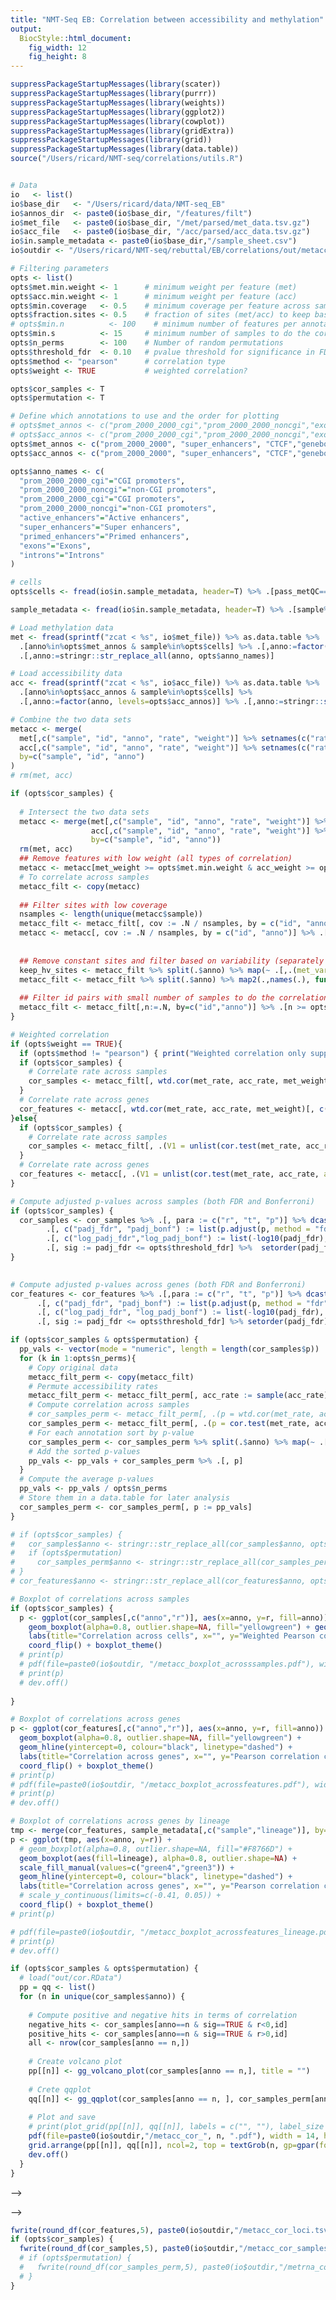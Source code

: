 ```yaml
---
title: "NMT-Seq EB: Correlation between accessibility and methylation"
output: 
  BiocStyle::html_document: 
    fig_width: 12
    fig_height: 8
---
```


```r
suppressPackageStartupMessages(library(scater))
suppressPackageStartupMessages(library(purrr))
suppressPackageStartupMessages(library(weights))
suppressPackageStartupMessages(library(ggplot2))
suppressPackageStartupMessages(library(cowplot))
suppressPackageStartupMessages(library(gridExtra))
suppressPackageStartupMessages(library(grid))
suppressPackageStartupMessages(library(data.table))
source("/Users/ricard/NMT-seq/correlations/utils.R")
```

```r
```

<!-- # Parse and filter data -->
```r
# Data
io   <- list()
io$base_dir   <- "/Users/ricard/data/NMT-seq_EB"
io$annos_dir  <- paste0(io$base_dir, "/features/filt")
io$met_file   <- paste0(io$base_dir, "/met/parsed/met_data.tsv.gz")
io$acc_file   <- paste0(io$base_dir, "/acc/parsed/acc_data.tsv.gz")
io$in.sample_metadata <- paste0(io$base_dir,"/sample_sheet.csv")
io$outdir <- "/Users/ricard/NMT-seq/rebuttal/EB/correlations/out/metacc"

# Filtering parameters
opts <- list()
opts$met.min.weight <- 1      # minimum weight per feature (met)
opts$acc.min.weight <- 1      # minimum weight per feature (acc)
opts$min.coverage   <- 0.5    # minimum coverage per feature across samples (met/acc)
opts$fraction.sites <- 0.5    # fraction of sites (met/acc) to keep based on variance
# opts$min.n          <- 100    # minimum number of features per annotation
opts$min.s          <- 15     # minimum number of samples to do the correlation
opts$n_perms        <- 100    # Number of random permutations
opts$threshold_fdr  <- 0.10   # pvalue threshold for significance in FDR
opts$method <- "pearson"      # correlation type
opts$weight <- TRUE           # weighted correlation?

opts$cor_samples <- T
opts$permutation <- T

# Define which annotations to use and the order for plotting
# opts$met_annos <- c("prom_2000_2000_cgi","prom_2000_2000_noncgi","exons","introns","active_enhancers","super_enhancers","primed_enhancers","CTCF","Nanog","Oct4","IAP","p300","DHS","CGI")
# opts$acc_annos <- c("prom_2000_2000_cgi","prom_2000_2000_noncgi","exons","introns","active_enhancers","super_enhancers","primed_enhancers","CTCF","Nanog","Oct4","IAP","p300","DHS","CGI")
opts$met_annos <- c("prom_2000_2000", "super_enhancers", "CTCF","genebody","p300","Oct4","Nanog")
opts$acc_annos <- c("prom_2000_2000", "super_enhancers", "CTCF","genebody","p300","Oct4","Nanog")

opts$anno_names <- c(
  "prom_2000_2000_cgi"="CGI promoters",
  "prom_2000_2000_noncgi"="non-CGI promoters",
  "prom_2000_2000_cgi"="CGI promoters",
  "prom_2000_2000_noncgi"="non-CGI promoters",
  "active_enhancers"="Active enhancers",
  "super_enhancers"="Super enhancers",
  "primed_enhancers"="Primed enhancers",
  "exons"="Exons",
  "introns"="Introns"
)

# cells 
opts$cells <- fread(io$in.sample_metadata, header=T) %>% .[pass_metQC==T & pass_accQC==T,sample]
```

<!-- Load sample metadata -->
```r
sample_metadata <- fread(io$in.sample_metadata, header=T) %>% .[sample%in%opts$cells]
```

<!-- Load methylation and accessibility data -->
```r

# Load methylation data
met <- fread(sprintf("zcat < %s", io$met_file)) %>% as.data.table %>% 
  .[anno%in%opts$met_annos & sample%in%opts$cells] %>% .[,anno:=factor(anno, levels=opts$met_annos)] %>%
  .[,anno:=stringr::str_replace_all(anno, opts$anno_names)]

# Load accessibility data
acc <- fread(sprintf("zcat < %s", io$acc_file)) %>% as.data.table %>% 
  .[anno%in%opts$acc_annos & sample%in%opts$cells] %>% 
  .[,anno:=factor(anno, levels=opts$acc_annos)] %>% .[,anno:=stringr::str_replace_all(anno, opts$anno_names)]

# Combine the two data sets
metacc <- merge(
  met[,c("sample", "id", "anno", "rate", "weight")] %>% setnames(c("rate", "weight"), c("met_rate", "met_weight")),
  acc[,c("sample", "id", "anno", "rate", "weight")] %>% setnames(c("rate", "weight"), c("acc_rate", "acc_weight")),
  by=c("sample", "id", "anno")
)
# rm(met, acc)

```

<!-- Parse and filter data -->
```r

if (opts$cor_samples) {
  
  # Intersect the two data sets
  metacc <- merge(met[,c("sample", "id", "anno", "rate", "weight")] %>% setnames(c("rate", "weight"), c("met_rate", "met_weight")),
                  acc[,c("sample", "id", "anno", "rate", "weight")] %>% setnames(c("rate", "weight"), c("acc_rate", "acc_weight")),
                  by=c("sample", "id", "anno"))
  rm(met, acc)
  ## Remove features with low weight (all types of correlation)
  metacc <- metacc[met_weight >= opts$met.min.weight & acc_weight >= opts$acc.min.weight]
  # To correlate across samples
  metacc_filt <- copy(metacc)
  
  ## Filter sites with low coverage
  nsamples <- length(unique(metacc$sample))
  metacc_filt <- metacc_filt[, cov := .N / nsamples, by = c("id", "anno")] %>% .[cov >= opts$min.coverage] %>% .[, cov := NULL]
  metacc <- metacc[, cov := .N / nsamples, by = c("id", "anno")] %>% .[cov >= opts$min.coverage] %>% .[, cov := NULL]
  
  
  ## Remove constant sites and filter based on variability (separately for each feature)
  keep_hv_sites <- metacc_filt %>% split(.$anno) %>% map(~ .[,.(met_var = wtd.var(met_rate, met_weight), acc_var = wtd.var(acc_rate, acc_weight)), by = c("id")] %>% .[met_var > 2 | acc_var > 2] %>% .[, var := acc_var * met_var] %>% setorder(-var)  %>% head(n = nrow(.) * opts$fraction.sites) %>% .$id)
  metacc_filt <- metacc_filt %>% split(.$anno) %>% map2(.,names(.), function(x,y) x[id %in% keep_hv_sites[[y]]]) %>% rbindlist
  
  ## Filter id pairs with small number of samples to do the correlation
  metacc_filt <- metacc_filt[,n:=.N, by=c("id","anno")] %>% .[n >= opts$min.s] %>% .[,n:=NULL]
}
```

<!-- Compute correlations  -->
```r
# Weighted correlation
if (opts$weight == TRUE){
  if (opts$method != "pearson") { print("Weighted correlation only supported for pearson"); stop() }
  if (opts$cor_samples) {
    # Correlate rate across samples
    cor_samples <- metacc_filt[, wtd.cor(met_rate, acc_rate, met_weight)[, c("correlation", "t.value", "p.value")], by = c("id", "anno")]
  }
  # Correlate rate across genes
  cor_features <- metacc[, wtd.cor(met_rate, acc_rate, met_weight)[, c("correlation", "t.value", "p.value")], by = c("sample", "anno")]
}else{
  if (opts$cor_samples) {
    # Correlate rate across samples
    cor_samples <- metacc_filt[, .(V1 = unlist(cor.test(met_rate, acc_rate, alternative = "two.sided", method = opts$method)[c("estimate", "statistic", "p.value")])), by = c("id", "anno")]
  }
  # Correlate rate across genes
  cor_features <- metacc[, .(V1 = unlist(cor.test(met_rate, acc_rate, alternative = "two.sided", method = opts$method)[c("estimate", "statistic", "p.value")])), by = c("sample", "anno")]
}

# Compute adjusted p-values across samples (both FDR and Bonferroni)
if (opts$cor_samples) {
  cor_samples <- cor_samples %>% .[, para := c("r", "t", "p")] %>% dcast(id + anno ~ para, value.var = "V1") %>%
        .[, c("padj_fdr", "padj_bonf") := list(p.adjust(p, method = "fdr"), p.adjust(p, method = "bonferroni")), by = anno] %>%
        .[, c("log_padj_fdr","log_padj_bonf") := list(-log10(padj_fdr), -log10(padj_bonf))] %>%
        .[, sig := padj_fdr <= opts$threshold_fdr] %>%  setorder(padj_fdr)
}
  

# Compute adjusted p-values across genes (both FDR and Bonferroni)
cor_features <- cor_features %>% .[,para := c("r", "t", "p")] %>% dcast(sample + anno ~ para, value.var = "V1") %>% 
      .[, c("padj_fdr", "padj_bonf") := list(p.adjust(p, method = "fdr"), p.adjust(p, method = "bonferroni")), by = anno] %>%
      .[, c("log_padj_fdr", "log_padj_bonf") := list(-log10(padj_fdr), -log10(padj_bonf))] %>%
      .[, sig := padj_fdr <= opts$threshold_fdr] %>% setorder(padj_fdr)
```


<!-- Run permutation test for correlations  -->
```r
if (opts$cor_samples & opts$permutation) {
  pp_vals <- vector(mode = "numeric", length = length(cor_samples$p))
  for (k in 1:opts$n_perms){
    # Copy original data
    metacc_filt_perm <- copy(metacc_filt)
    # Permute accessibility rates
    metacc_filt_perm <- metacc_filt_perm[, acc_rate := sample(acc_rate), by = c("id", "anno")]
    # Compute correlation across samples
    # cor_samples_perm <- metacc_filt_perm[, .(p = wtd.cor(met_rate, acc_rate, met_weight)[, c("p.value")]), by = c("id", "anno")]
    cor_samples_perm <- metacc_filt_perm[, .(p = cor.test(met_rate, acc_rate, method=opts$method)[["p.value"]]), by = c("id","anno")]
    # For each annotation sort by p-value
    cor_samples_perm <- cor_samples_perm %>% split(.$anno) %>% map(~ .[,.(anno = anno, p = sort(p))]) %>% rbindlist
    # Add the sorted p-values
    pp_vals <- pp_vals + cor_samples_perm %>% .[, p]
  }
  # Compute the average p-values
  pp_vals <- pp_vals / opts$n_perms
  # Store them in a data.table for later analysis
  cor_samples_perm <- cor_samples_perm[, p := pp_vals]
}
```

<!-- Rename annotations -->
```r
# if (opts$cor_samples) {
#   cor_samples$anno <- stringr::str_replace_all(cor_samples$anno, opts$anno_names)
#   if (opts$permutation)
#     cor_samples_perm$anno <- stringr::str_replace_all(cor_samples_perm$anno, opts$anno_names)
# }
# cor_features$anno <- stringr::str_replace_all(cor_features$anno, opts$anno_names)
```

<!-- Boxplot of correlations between accessibility and methylation -->
```r

# Boxplot of correlations across samples
if (opts$cor_samples) {
  p <- ggplot(cor_samples[,c("anno","r")], aes(x=anno, y=r, fill=anno)) +
    geom_boxplot(alpha=0.8, outlier.shape=NA, fill="yellowgreen") + geom_hline(yintercept=0, colour="black", linetype="dashed") +
    labs(title="Correlation across cells", x="", y="Weighted Pearson correlation coefficient") +
    coord_flip() + boxplot_theme()
  # print(p)
  # pdf(file=paste0(io$outdir, "/metacc_boxplot_acrosssamples.pdf"), width=8, height=6)
  # print(p)
  # dev.off()
  
}

# Boxplot of correlations across genes
p <- ggplot(cor_features[,c("anno","r")], aes(x=anno, y=r, fill=anno)) +
  geom_boxplot(alpha=0.8, outlier.shape=NA, fill="yellowgreen") + 
  geom_hline(yintercept=0, colour="black", linetype="dashed") +
  labs(title="Correlation across genes", x="", y="Pearson correlation coefficient") +
  coord_flip() + boxplot_theme()
# print(p)
# pdf(file=paste0(io$outdir, "/metacc_boxplot_acrossfeatures.pdf"), width=8, height=6)
# print(p)
# dev.off()

# Boxplot of correlations across genes by lineage
tmp <- merge(cor_features, sample_metadata[,c("sample","lineage")], by="sample")
p <- ggplot(tmp, aes(x=anno, y=r)) +
  # geom_boxplot(alpha=0.8, outlier.shape=NA, fill="#F8766D") +
  geom_boxplot(aes(fill=lineage), alpha=0.8, outlier.shape=NA) +
  scale_fill_manual(values=c("green4","green3")) +
  geom_hline(yintercept=0, colour="black", linetype="dashed") +
  labs(title="Correlation across genes", x="", y="Pearson correlation coefficient") +
  # scale_y_continuous(limits=c(-0.41, 0.05)) +
  coord_flip() + boxplot_theme()
# print(p)

# pdf(file=paste0(io$outdir, "/metacc_boxplot_acrossfeatures_lineage.pdf"), width=8, height=6)
# print(p)
# dev.off()
```


 <!-- Volcano plot of p-values against Pearson's r and QQ-plot of p-values -->
```r

if (opts$cor_samples & opts$permutation) {
  # load("out/cor.RData")
  pp = qq <- list()
  for (n in unique(cor_samples$anno)) {
    
    # Compute positive and negative hits in terms of correlation
    negative_hits <- cor_samples[anno==n & sig==TRUE & r<0,id]
    positive_hits <- cor_samples[anno==n & sig==TRUE & r>0,id]
    all <- nrow(cor_samples[anno == n,])
    
    # Create volcano plot
    pp[[n]] <- gg_volcano_plot(cor_samples[anno == n,], title = "")
    
    # Crete qqplot
    qq[[n]] <- gg_qqplot(cor_samples[anno == n, ], cor_samples_perm[anno == n]$p, title = "")
    
    # Plot and save
    # print(plot_grid(pp[[n]], qq[[n]], labels = c("", ""), label_size = 20, ncol = 2, nrow = 1))
    pdf(file=paste0(io$outdir,"/metacc_cor_", n, ".pdf"), width = 14, height = 8, useDingbats = FALSE)
    grid.arrange(pp[[n]], qq[[n]], ncol=2, top = textGrob(n, gp=gpar(fontsize=29, fontface = "bold")), newpage = TRUE)
    dev.off()
  }
}
```

<!-- <!-- Scatterplot of correlations between methylation and accessibility across features --> -->
<!-- ```{r scatterplots, echo=FALSE, include=FALSE} -->

<!-- a <- "p300" -->
<!-- # samples <- c("Plate1_E05","Plate1_F01","Plate2_F02","Plate1_H09") -->
<!-- samples <- c("Plate1_E05","Plate1_F01","Plate1_F07","Plate1_D01") -->

<!-- # Load pseudotime statistics and merge with data -->
<!-- pseudotime <- fread("/Users/ricard/NMT-seq/rebuttal/EB/pseudotime/out/destiny.tsv", header=T ) -->
<!-- tmp <- metacc[,met_group:=cut(met_rate, breaks=c(-1,25,50,75,101))] %>% merge(pseudotime,by="sample") %>% -->
<!-- # tmp <- metacc[,met_group:=cut(met_rate, breaks=c(-1,10,30,45,60,75,90,101))] %>% merge(pseudotime,by="sample") %>% -->
<!--   .[,sample:=factor(sample,levels=samples)] -->

<!-- # p <- ggplot(tmp[sample%in%samples & anno==a], aes(x=met_rate,y=acc_rate)) + -->
<!-- #   geom_point(aes(color=pseudotime), alpha=0.5) + -->
<!-- #   stat_smooth(method="lm", color="black", alpha=0.5, size=1.5) + -->
<!-- #   facet_wrap(~sample, nrow=2, ncol=2, scales="fixed") + -->
<!-- #   scale_color_gradient2() + -->
<!-- #   xlab("Methylation rate") + ylab("Accessibility rate") + -->
<!-- #   theme( -->
<!-- #   plot.title = element_text(size=30, hjust=0.5, margin=margin(0,0,20,0)), -->
<!-- #   axis.title.y = element_text(colour="black", size=28, vjust=1.5), -->
<!-- #   axis.title.x = element_text(colour="black", size=28, vjust=1.5, margin=margin(15,0,0,0)), -->
<!-- #   axis.text.x = element_text(colour="black",size=rel(1.8)), -->
<!-- #   axis.text.y = element_text(colour="black",size=rel(1.8)), -->
<!-- #   # axis.line = element_line(colour="black", size=rel(0.7)), -->
<!-- #   # axis.ticks.x = element_line(colour="black", size=rel(0.8)), -->
<!-- #   # axis.ticks.y = element_blank(), -->
<!-- #   legend.position="top", -->
<!-- #   panel.background = element_blank(), -->
<!-- #   panel.border = element_blank(), -->
<!-- #   panel.grid = element_blank() -->
<!-- # ) -->
<!-- # print(p) -->

<!-- p <- ggplot(tmp[sample%in%samples & anno==a], aes(x=met_group,y=acc_rate)) + -->
<!--   geom_boxplot(aes(fill=pseudotime), alpha=0.8) + -->
<!--   geom_smooth(method = "lm", se=T, aes(group=1), size=1.0, color="darkgrey") + -->
<!--   scale_fill_gradient2() + -->
<!--   # scale_color_gradientn(colors=terrain.colors(10)) + -->
<!--   facet_wrap(~sample, nrow=2, ncol=2, scales="fixed") + -->
<!--   xlab("Methylation rate") + ylab("Accessibility rate") + -->
<!--   theme_bw() + -->
<!--   theme( -->
<!--   plot.title = element_text(size=30, hjust=0.5, margin=margin(0,0,20,0)), -->
<!--   axis.title.y = element_text(colour="black", size=16, vjust=1.5), -->
<!--   axis.title.x = element_text(colour="black", size=16, vjust=1.5, margin=margin(15,0,0,0)), -->
<!--   axis.text.x = element_text(colour="black",size=rel(1.3)), -->
<!--   axis.text.y = element_text(colour="black",size=rel(1.3)), -->
<!--   legend.position="top", -->
<!--   panel.background = element_blank(), -->
<!--   panel.grid.major = element_line(colour = "grey92"), -->
<!--   panel.grid.minor = element_blank() -->
<!-- ) -->
<!-- # print(p) -->
<!-- pdf(file=paste0(io$outdir, "/metacc_scatterplot_",a,".pdf"), width=5.5, height=4, useDingbats = F) -->
<!-- print(p) -->
<!-- dev.off() -->
<!-- ``` -->


<!-- <!-- Save results --> -->
<!-- ```{r} -->
<!-- cols <- c("p","r","t","padj_fdr","padj_bonf","log_padj_fdr","log_padj_bonf") -->

<!-- cor_features[,(cols) := round(.SD,3), .SDcols=cols] -->
<!-- fwrite(cor_features, paste0(io$outdir,"/metacc_cor_features.tsv"), sep="\t") -->

<!-- if (opts$cor_samples) { -->
<!--   cor_samples[,(cols) := round(.SD,3), .SDcols=cols] -->
<!--   fwrite(cor_samples, paste0(io$outdir,"/metacc_cor_samples.tsv"), sep="\t") -->

<!--   if (opts$permutation) { -->
<!--     cor_samples_perm[,(cols) := round(.SD,3), .SDcols=cols] -->
<!--     fwrite(cor_samples_perm, paste0(io$outdir,"/metacc_cor_samples_perm.tsv"), sep="\t") -->
<!--   } -->
<!-- } -->
<!-- ``` -->

<!-- Save results -->
```r
fwrite(round_df(cor_features,5), paste0(io$outdir,"/metacc_cor_loci.tsv"), sep="\t")
if (opts$cor_samples) {
  fwrite(round_df(cor_samples,5), paste0(io$outdir,"/metacc_cor_samples.tsv"), sep="\t")
  # if (opts$permutation) {
  #   fwrite(round_df(cor_samples_perm,5), paste0(io$outdir,"/metrna_cor_samples_perm.tsv"), sep="\t")
  # }
}
```
